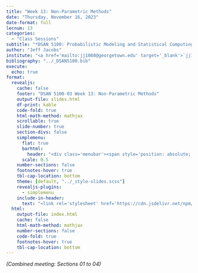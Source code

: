 ```yaml
---
title: "Week 13: Non-Parametric Methods"
date: "Thursday, November 16, 2023"
date-format: full
lecnum: 13
categories:
  - "Class Sessions"
subtitle: "*DSAN 5100: Probabilistic Modeling and Statistical Computing*<br>Section 03"
author: "Jeff Jacobs"
institute: "<a href='mailto:jj1088@georgetown.edu' target='_blank'>`jj1088@georgetown.edu`</a>"
bibliography: "../_DSAN5100.bib"
execute:
  echo: true
format:
  revealjs:
    cache: false
    footer: "DSAN 5100-03 Week 13: Non-Parametric Methods"
    output-file: slides.html
    df-print: kable
    code-fold: true
    html-math-method: mathjax
    scrollable: true
    slide-number: true
    section-divs: false
    simplemenu:
      flat: true
      barhtml:
        header: "<div class='menubar'><span style='position: absolute; left: 8; padding-left: 8px;'><a href='./index.html'>&larr; Return to Notes</a></span><ul class='menu'></ul></div>"
      scale: 0.5
    number-sections: false
    footnotes-hover: true
    tbl-cap-location: bottom
    theme: [default, "../_style-slides.scss"]
    revealjs-plugins:
      - simplemenu
    include-in-header:
      text: "<link rel='stylesheet' href='https://cdn.jsdelivr.net/npm/bootstrap@5.2.3/dist/css/bootstrap.min.css' integrity='sha384-rbsA2VBKQhggwzxH7pPCaAqO46MgnOM80zW1RWuH61DGLwZJEdK2Kadq2F9CUG65' crossorigin='anonymous'><link rel='stylesheet' href='https://cdn.jsdelivr.net/npm/bootstrap-icons@1.10.5/font/bootstrap-icons.css'><link href=\"https://fonts.googleapis.com/css2?family=Material+Symbols+Outlined\" rel=\"stylesheet\" />"
  html:
    output-file: index.html
    cache: false
    html-math-method: mathjax
    number-sections: false
    code-fold: true
    footnotes-hover: true
    tbl-cap-location: bottom
---
```


*(Combined meeting: Sections 01 to 04)*
